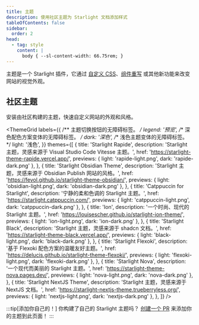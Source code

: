 ```yaml
---
title: 主题
description: 使用社区主题为 Starlight 文档添加样式
tableOfContents: false
sidebar:
  order: 2
head:
  - tag: style
    content: |
      body { --sl-content-width: 66.75rem; }
---
```



主题是一个 Starlight 插件，它通过 [自定义 CSS](/zh-cn/guides/css-and-tailwind/)、[组件重写](/zh-cn/guides/overriding-components/) 或其他新功能来改变网站的视觉外观。

## 社区主题

安装由社区构建的主题，快速自定义网站的外观和风格。

<ThemeGrid
	labels={{
		/** 主题切换按钮的无障碍标签。 */
		legend: '预览',
		/** 深色配色方案变体的无障碍标签。 */
		dark: '深色',
		/** 浅色主题变体的无障碍标签。 */
		light: '浅色',
	}}
	themes={[
		{
			title: 'Starlight Rapide',
			description:
				'Starlight 主题，灵感来源于 Visual Studio Code Vitesse 主题。',
			href: 'https://starlight-theme-rapide.vercel.app/',
			previews: { light: 'rapide-light.png', dark: 'rapide-dark.png' },
		},
		{
			title: 'Starlight Obsidian Theme',
			description: 'Starlight 主题，灵感来源于 Obsidian Publish 网站的风格。',
			href: 'https://fevol.github.io/starlight-theme-obsidian/',
			previews: { light: 'obsidian-light.png', dark: 'obsidian-dark.png' },
		},
		{
			title: 'Catppuccin for Starlight',
			description: '宁静的柔和色调的 Starlight 主题。',
			href: 'https://starlight.catppuccin.com/',
			previews: { light: 'catppuccin-light.png', dark: 'catppuccin-dark.png' },
		},
		{
			title: 'Ion',
			description: '一个时尚、现代的 Starlight 主题。',
			href: 'https://louisescher.github.io/starlight-ion-theme/',
			previews: { light: 'ion-light.png', dark: 'ion-dark.png' },
		},
		{
			title: 'Starlight Black',
			description: 'Starlight 主题，灵感来源于 shadcn 文档。',
			href: 'https://starlight-theme-black.vercel.app/',
			previews: { light: 'black-light.png', dark: 'black-dark.png' },
		},
		{
			title: 'Starlight Flexoki',
			description: '基于 Flexoki 配色方案的温暖友好主题。',
			href: 'https://delucis.github.io/starlight-theme-flexoki/',
			previews: { light: 'flexoki-light.png', dark: 'flexoki-dark.png' },
		},
		{
			title: 'Starlight Nova',
			description: '一个现代而美丽的 Starlight 主题。',
			href: 'https://starlight-theme-nova.pages.dev/',
			previews: { light: 'nova-light.png', dark: 'nova-dark.png' },
		},
		{
			title: 'Starlight NextJS Theme',
			description: 'Starlight 主题，灵感来源于 NextJS 文档。',
			href: 'https://starlight-nextjs-theme.trueberryless.org/',
			previews: { light: 'nextjs-light.png', dark: 'nextjs-dark.png' },
		},
	]}
/>

:::tip[添加你自己的！]
你构建了自己的 Starlight 主题吗？
[创建一个 PR](https://github.com/withastro/starlight/blob/main/CONTRIBUTING.md#themes) 来添加你的主题到此页面！
:::
